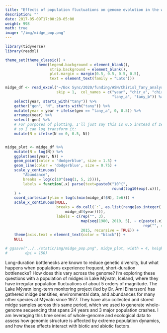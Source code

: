 ```yaml
---
title: "Effects of population fluctuations on genome evolution in the wild"
description: ""
date: 2017-05-09T17:00:28-05:00
weight: 998
math: true
image: "/img/midge_pop.png"
---
```


```r

library(tidyverse)
library(readxl)

theme_set(theme_classic() +
              theme(legend.background = element_blank(),
                    strip.background = element_blank(),
                    plot.margin = margin(0.5, 0.5, 0.5, 0.5),
                    text = element_text(family = "Lato")))

midge_df <- read_excel("~/Box Sync/2020/funding/ASN/Chirisl_Tany_analysis.xlsx",
                       skip = 1,  col_names = c("year", "chir_a", "chir_b", "chir_ab",
                                                "tany_a", "tany_b")) %>%
    select(year, starts_with("tany")) %>%
    gather("gen", "N", starts_with("tany")) %>%
    mutate(year = year + ifelse(gen == "tany_a", 0, 0.5)) %>%
    arrange(year) %>%
    select(-gen) %>%
    # For purposes of plotting, I'll just say this is 0.5 instead of zero,
    # so I can log transform it:
    mutate(N = ifelse(N == 0, 0.5, N))


midge_plot <- midge_df %>%
    mutate(N = log(N)) %>%
    ggplot(aes(year, N)) +
    geom_point(color = 'dodgerblue', size = 1.5) +
    geom_line(color = 'dodgerblue', size = 0.75) +
    scale_y_continuous(
        "Abundance",
        breaks = log(c(10^(seq(1, 5, 2)))),
        labels = function(.x) parse(text=paste0("10^{",
                                                round(log10(exp(.x))), "}"))
    ) +
    coord_cartesian(ylim = log(c(min(midge_df$N), 2e6))) +
    scale_x_continuous(NULL,
                       breaks = do.call(`:`, as.list(range(as.integer(
                           midge_df$year)))),
                       labels = c(rep("", 3),
                                  map(seq(1980, 2010, 5), ~ c(paste(.x),
                                                              rep("", 4))),
                                  2015, recursive = TRUE)) +
    theme(axis.text = element_text(color = "black")) +
    NULL

# ggsave("../../static/img/midge_pop.png", midge_plot, width = 4, height = 2,
#        dpi = 150)
```


Long-duration bottlenecks are known to reduce genetic diversity, but what 
happens when populations experience frequent, short-duration bottlenecks?
How does this vary across the genome?
I'm exploring these questions with a population of midges in Lake M&yacute;vatn, 
Iceland, where they have irregular population fluctuations of about 5 orders 
of magnitude.
The Lake M&yacute;vatn long-term monitoring project
(led by Dr. &Aacute;rni Einarsson) has
gathered midge densities, environmental data, 
and abundances for many other species at M&yacute;vatn since 1977.
They have also collected and stored midge samples across this same period,
which we used to generate whole-genome sequencing that spans 24 years 
and 3 major population crashes.
I am leveraging this time series of whole-genome and ecological data
to assess how genomic structure is affected by extreme population dynamics,
and how these effects interact with biotic and abiotic factors.
